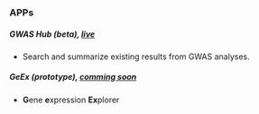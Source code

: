 ### APPs

##### GWAS Hub (beta), <a href="http://awsomics.com/meta_gwas">live</a>

- Search and summarize existing results from GWAS analyses.

##### GeEx (prototype), [comming soon]()

- **G**ene **e**xpression **Ex**plorer

